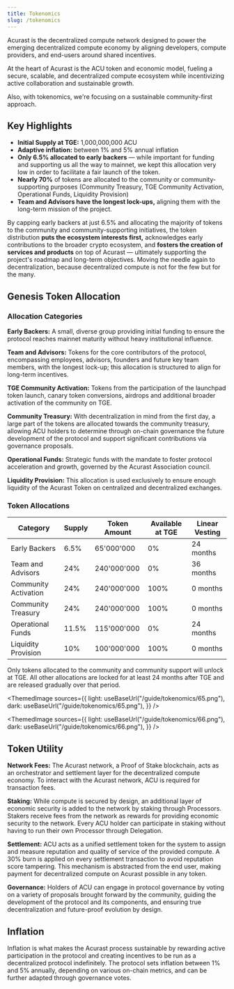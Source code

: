 ```yaml
---
title: Tokenomics
slug: /tokenomics
---
```



Acurast is the decentralized compute network designed to power the emerging decentralized compute economy by aligning developers, compute providers, and end-users around shared incentives.

At the heart of Acurast is the ACU token and economic model, fueling a secure, scalable, and decentralized compute ecosystem while incentivizing active collaboration and sustainable growth.

Also, with tokenomics, we're focusing on a sustainable community-first approach.

## Key Highlights

- **Initial Supply at TGE:** 1,000,000,000 ACU
- **Adaptive inflation:** between 1% and 5% annual inflation
- **Only 6.5% allocated to early backers** — while important for funding and supporting us all the way to mainnet, we kept this allocation very low in order to facilitate a fair launch of the token.
- **Nearly 70%** of tokens are allocated to the community or community-supporting purposes (Community Treasury, TGE Community Activation, Operational Funds, Liquidity Provision)
- **Team and Advisors have the longest lock-ups,** aligning them with the long-term mission of the project.

By capping early backers at just 6.5% and allocating the majority of tokens to the community and community-supporting initiatives, the token distribution **puts the ecosystem interests first,** acknowledges early contributions to the broader crypto ecosystem, and **fosters the creation of services and products** on top of Acurast — ultimately supporting the project's roadmap and long-term objectives. Moving the needle again to decentralization, because decentralized compute is not for the few but for the many.

## Genesis Token Allocation

### Allocation Categories

**Early Backers:** A small, diverse group providing initial funding to ensure the protocol reaches mainnet maturity without heavy institutional influence.

**Team and Advisors:** Tokens for the core contributors of the protocol, encompassing employees, advisors, founders and future key team members, with the longest lock-up; this allocation is structured to align for long-term incentives.

**TGE Community Activation:** Tokens from the participation of the launchpad token launch, canary token conversions, airdrops and additional broader activation of the community on TGE.

**Community Treasury:** With decentralization in mind from the first day, a large part of the tokens are allocated towards the community treasury, allowing ACU holders to determine through on-chain governance the future development of the protocol and support significant contributions via governance proposals.

**Operational Funds:** Strategic funds with the mandate to foster protocol acceleration and growth, governed by the Acurast Association council.

**Liquidity Provision:** This allocation is used exclusively to ensure enough liquidity of the Acurast Token on centralized and decentralized exchanges.

### Token Allocations

| Category             | Supply | Token Amount | Available at TGE | Linear Vesting |
| -------------------- | ------ | ------------ | ---------------- | -------------- |
| Early Backers        | 6.5%   | 65'000'000   | 0%               | 24 months      |
| Team and Advisors    | 24%    | 240'000'000  | 0%               | 36 months      |
| Community Activation | 24%    | 240'000'000  | 100%             | 0 months       |
| Community Treasury   | 24%    | 240'000'000  | 100%             | 0 months       |
| Operational Funds    | 11.5%  | 115'000'000  | 0%               | 24 months      |
| Liquidity Provision  | 10%    | 100'000'000  | 100%             | 0 months       |

Only tokens allocated to the community and community support will unlock at TGE. All other allocations are locked for at least 24 months after TGE and are released gradually over that period.

<ThemedImage
  sources={{
    light: useBaseUrl("/guide/tokenomics/65.png"),
    dark: useBaseUrl("/guide/tokenomics/65.png"),
  }}
/>
<div class="padding-vert--md"></div>

<ThemedImage
  sources={{
    light: useBaseUrl("/guide/tokenomics/66.png"),
    dark: useBaseUrl("/guide/tokenomics/66.png"),
  }}
/>
<div class="padding-vert--md"></div>

## Token Utility

**Network Fees:** The Acurast network, a Proof of Stake blockchain, acts as an orchestrator and settlement layer for the decentralized compute economy. To interact with the Acurast network, ACU is required for transaction fees.

**Staking:** While compute is secured by design, an additional layer of economic security is added to the network by staking through Processors. Stakers receive fees from the network as rewards for providing economic security to the network. Every ACU holder can participate in staking without having to run their own Processor through Delegation.

**Settlement:** ACU acts as a unified settlement token for the system to assign and measure reputation and quality of service of the provided compute. A 30% burn is applied on every settlement transaction to avoid reputation score tampering. This mechanism is abstracted from the end user, making payment for decentralized compute on Acurast possible in any token.

**Governance:** Holders of ACU can engage in protocol governance by voting on a variety of proposals brought forward by the community, guiding the development of the protocol and its components, and ensuring true decentralization and future-proof evolution by design.

## Inflation

Inflation is what makes the Acurast process sustainable by rewarding active participation in the protocol and creating incentives to be run as a decentralized protocol indefinitely. The protocol sets inflation between 1% and 5% annually, depending on various on-chain metrics, and can be further adapted through governance votes.
